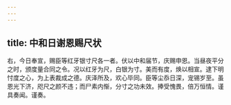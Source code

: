 ```yaml
---
---
---
```

title: 中和日谢恩赐尺状
---



右，今日奉宣，赐臣等红牙银寸尺各一者。伏以中和届节，庆赐申恩。当昼夜平分之时，颁度量合同之令。况以红牙为尺，白银为寸。美而有度，焕以相宣。逮下明忖度之心，为上表裁成之德。庆泽所及，欢心毕同。臣等尘忝日深，宠锡岁至。虽恩光下济，咫尺之颜不违；而尸素内惭，分寸之功未效。捧受愧畏，倍万恒情。谨具奏闻。谨奏。